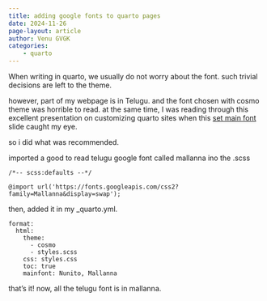 ```yaml
---
title: adding google fonts to quarto pages
date: 2024-11-26
page-layout: article
author: Venu GVGK
categories:
    - quarto
---
```


When writing in quarto, we usually do not worry about the font. such trivial decisions are left to the theme. 

however, part of my webpage is in Telugu. and the font chosen with cosmo theme was horrible to read. 
at the same time, I was reading through this excellent presentation on customizing quarto sites when this [set main font](https://ucsb-meds.github.io/customizing-quarto-websites/#/set-mainfont) slide caught my eye. 

so i did what was recommended. 

imported a good to read telugu google font called mallanna ino the .scss

```
/*-- scss:defaults --*/

@import url('https://fonts.googleapis.com/css2?family=Mallanna&display=swap');

```

then, added it in my _quarto.yml.

```
format:
  html: 
    theme: 
      - cosmo
      - styles.scss
    css: styles.css
    toc: true
    mainfont: Nunito, Mallanna

```
that's it! now, all the telugu font is in mallanna. 